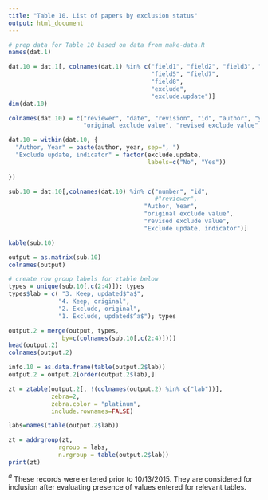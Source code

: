 ```yaml
---
title: "Table 10. List of papers by exclusion status"
output: html_document
---
```




```r
# prep data for Table 10 based on data from make-data.R
names(dat.1)

dat.10 = dat.1[, colnames(dat.1) %in% c("field1", "field2", "field3", "field4",
                                        "field5", "field7", 
                                        "field8",
                                        "exclude",
                                        "exclude.update")]
dim(dat.10)

colnames(dat.10) = c("reviewer", "date", "revision", "id", "author", "year",
                     "original exclude value", "revised exclude value", "exclude.update")

dat.10 = within(dat.10, {
  "Author, Year" = paste(author, year, sep=", ")
  "Exclude update, indicator" = factor(exclude.update,
                                       labels=c("No", "Yes"))
  
})

sub.10 = dat.10[,colnames(dat.10) %in% c("number", "id", 
                                         #"reviewer", 
                                      "Author, Year", 
                                      "original exclude value", 
                                      "revised exclude value", 
                                      "Exclude update, indicator")]

```

```r
kable(sub.10)
```


```r
output = as.matrix(sub.10)
colnames(output)

# create row group labels for ztable below
types = unique(sub.10[,c(2:4)]); types
types$lab = c( "3. Keep, updated$^a$", 
              "4. Keep, original",
              "2. Exclude, original",
              "1. Exclude, updated$^a$"); types

output.2 = merge(output, types,
               by=c(colnames(sub.10[,c(2:4)])))
head(output.2)
colnames(output.2)

info.10 = as.data.frame(table(output.2$lab))
output.2 = output.2[order(output.2$lab),]

```

```r
zt = ztable(output.2[, !(colnames(output.2) %in% c("lab"))],
            zebra=2,
            zebra.color = "platinum",
            include.rownames=FALSE)

labs=names(table(output.2$lab))

zt = addrgroup(zt, 
              rgroup = labs,
              n.rgroup = table(output.2$lab))
print(zt)
```
$^a$ These records were entered prior to 10/13/2015. They are considered for inclusion after evaluating presence of values entered for relevant tables.